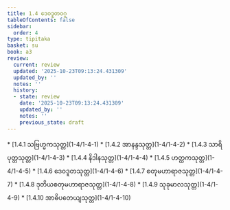 ```yaml
---
title: 1.4 ဒေဝဒူတဝဂ္ဂ
tableOfContents: false
sidebar:
  order: 4
type: tipitaka
basket: su
book: a3
review:
  current: review
  updated: '2025-10-23T09:13:24.431309'
  updated_by: ''
  notes: ''
  history:
  - state: review
    date: '2025-10-23T09:13:24.431309'
    updated_by: ''
    notes: ''
    previous_state: draft
---
```



<ReviewStatus review={frontmatter.review} showDetails={true} />

<HypothesisAnnotation frontmatter={frontmatter} />

<DynamicBreadcrumb />



<TableOfContents book="a3" section="1.4">
* [1.4.1 သဗြဟ္မကသုတ္တ](1-4/1-4-1)
* [1.4.2 အာနန္ဒသုတ္တ](1-4/1-4-2)
* [1.4.3 သာရိပုတ္တသုတ္တ](1-4/1-4-3)
* [1.4.4 နိဒါနသုတ္တ](1-4/1-4-4)
* [1.4.5 ဟတ္ထကသုတ္တ](1-4/1-4-5)
* [1.4.6 ဒေဝဒူတသုတ္တ](1-4/1-4-6)
* [1.4.7 စတုမဟာရာဇသုတ္တ](1-4/1-4-7)
* [1.4.8 ဒုတိယစတုမဟာရာဇသုတ္တ](1-4/1-4-8)
* [1.4.9 သုခုမာလသုတ္တ](1-4/1-4-9)
* [1.4.10 အာဓိပတေယျသုတ္တ](1-4/1-4-10)
</TableOfContents>